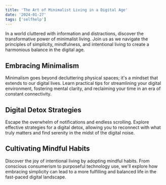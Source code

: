 ```yaml
---
title: 'The Art of Minimalist Living in a Digital Age'
date: '2024-01-27'
tags: ['selfhelp']
---
```


<CustomImage src="https://raw.githubusercontent.com/rochaenrique/blogposts/blob/main/images/img1.jpg" alt="Minimalistic Picture" />

In a world cluttered with information and distractions, discover the transformative power of minimalist living. Join us as we navigate the principles of simplicity, mindfulness, and intentional living to create a harmonious balance in the digital age.

## Embracing Minimalism

Minimalism goes beyond decluttering physical spaces; it's a mindset that extends to our digital lives. Learn practical tips for streamlining your digital environment, fostering mental clarity, and reclaiming your time in an era of constant connectivity.

## Digital Detox Strategies

Escape the overwhelm of notifications and endless scrolling. Explore effective strategies for a digital detox, allowing you to reconnect with what truly matters and find serenity in the midst of the digital noise.

## Cultivating Mindful Habits

Discover the joy of intentional living by adopting mindful habits. From conscious consumerism to purposeful technology use, we'll explore how embracing simplicity can lead to a more fulfilling and balanced life in the fast-paced digital landscape.
